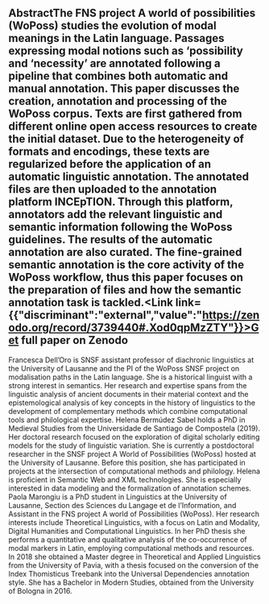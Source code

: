 ## AbstractThe FNS project A world of possibilities (WoPoss) studies the evolution of modal meanings in the Latin language. Passages expressing modal notions such as ‘possibility and ‘necessity’ are annotated following a pipeline that combines both automatic and manual annotation. This paper discusses the creation, annotation and processing of the WoPoss corpus. Texts are first gathered from different online open access resources to create the initial dataset. Due to the heterogeneity of formats and encodings, these texts are regularized before the application of an automatic linguistic annotation. The annotated files are then uploaded to the annotation platform INCEpTION. Through this platform, annotators add the relevant linguistic and semantic information following the WoPoss guidelines. The results of the automatic annotation are also curated. The fine-grained semantic annotation is the core activity of the WoPoss workflow, thus this paper focuses on the preparation of files and how the semantic annotation task is tackled.<Link link={{"discriminant":"external","value":"https://zenodo.org/record/3739440#.Xod0qpMzZTY"}}>Get full paper on Zenodo</Link><Speakers>
  <Speaker speaker="dell'oro-francesca">
    Francesca Dell’Oro is SNSF assistant professor of diachronic linguistics at the University of Lausanne and the PI of the WoPoss SNSF project on modalisation paths in the Latin language. She is a historical linguist with a strong interest in semantics. Her research and expertise spans from the linguistic analysis of ancient documents in their material context and the epistemological analysis of key concepts in the history of linguistics to the development of complementary methods which combine computational tools and philological expertise.
  </Speaker>

  <Speaker speaker="bermúdez-sabel-helena">
    Helena Bermúdez Sabel holds a PhD in Medieval Studies from the Universidade de Santiago de Compostela (2019). Her doctoral research focused on the exploration of digital scholarly editing models for the study of linguistic variation. She is currently a postdoctoral researcher in the SNSF project A World of Possibilities (WoPoss) hosted at the University of Lausanne. Before this position, she has participated in projects at the intersection of computational methods and philology. Helena is proficient in Semantic Web and XML technologies. She is especially interested in data modeling and the formalization of annotation schemes.
  </Speaker>

  <Speaker speaker="marongiu-paola">
    Paola Marongiu is a PhD student in Linguistics at the University of Lausanne, Section des Sciences du Langage et de l’Information, and Assistant in the FNS project A world of Possibilities (WoPoss). Her research interests include Theoretical Linguistics, with a focus on Latin and Modality, Digital Humanities and Computational Linguistics. In her PhD thesis she performs a quantitative and qualitative analysis of the co-occurrence of modal markers in Latin, employing computational methods and resources. In 2018 she obtained a Master degree in Theoretical and Applied Linguistics from the University of Pavia, with a thesis focused on the conversion of the Index Thomisticus Treebank into the Universal Dependencies annotation style. She has a Bachelor in Modern Studies, obtained from the University of Bologna in 2016.
  </Speaker>
</Speakers>

